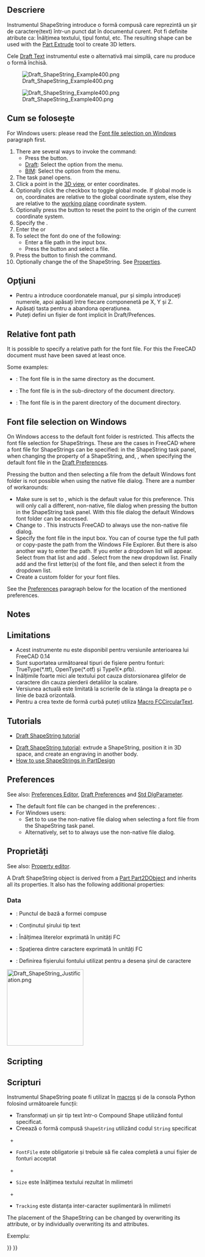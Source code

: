 <languages/>

{{Docnav
|[[Draft_Facebinder|Facebinder]]
|[[Draft_Hatch|Hatch]]
|[[Draft_Workbench|Draft]]
|IconL=Draft_Facebinder.svg 
|IconR=Draft_Hatch.svg 
|IconC=Workbench_Draft.svg
}}

<div class="mw-translate-fuzzy">
{{GuiCommand/ro
|Name=Draft ShapeString
|Name/ro=Draft ShapeString
|MenuLocation=Draft → Shape from text ...
|Workbenches=[[Draft_Workbench/ro|Draft]], [[Arch_Workbench/ro|Arch]]
|Shortcut={{KEY|S}} {{KEY|S}}
|SeeAlso=[[Draft Text/ro|Draft Text]], [[Part Extrude/ro|Part Extrude]]
}}
</div>

<span id="Description"></span>
==Descriere==

<div class="mw-translate-fuzzy">
Instrumentul ShapeString introduce o formă compusă care reprezintă un șir de caractere(text) într-un punct dat în documentul curent. Pot fi definite atribute ca: Înălțimea textului, tipul fontul, etc.
The resulting shape can be used with the [[Part Extrude/ro|Part Extrude]] tool to create 3D letters.
</div>

<div class="mw-translate-fuzzy">
Cele [[Draft Text/ro|Draft Text]] instrumentul este o alternativă mai simplă, care nu produce o formă închisă.
</div>

[[Image:Draft_ShapeString_Example400.png]]
<div class="mw-translate-fuzzy">
[[Image:Draft_ShapeString_Example400.png]]
</div>

<span id="Usage"></span>
<div class="mw-translate-fuzzy">
== Cum se folosește ==
</div>

For Windows users: please read the [[#Font_file_selection_on_Windows|Font file selection on Windows]] paragraph first.

# There are several ways to invoke the command:
#* Press the {{Button|[[Image:Draft_ShapeString.svg|16px]] [[Draft_ShapeString|Shape from text]]}} button.
#* [[Draft_Workbench|Draft]]: Select the {{MenuCommand|Drafting → [[Image:Draft_ShapeString.svg|16px]] Shape from text}} option from the menu.
#* [[BIM_Workbench|BIM]]: Select the {{MenuCommand|Annotation → [[Image:Draft_ShapeString.svg|16px]] Shape from text}} option from the menu.
# The {{MenuCommand|ShapeString}} task panel opens.
# Click a point in the [[3D_view|3D view]], or enter coordinates.
# Optionally click the {{MenuCommand|Global}} checkbox to toggle global mode. If global mode is on, coordinates are relative to the global coordinate system, else they are relative to the [[Draft_SelectPlane|working plane]] coordinate system. {{Version|1.1}}
# Optionally press the {{Button|Reset Point}} button to reset the point to the origin of the current coordinate system.
# Specify the {{MenuCommand|Height}}.
# Enter the {{MenuCommand|String}}{{VersionNoteMinus|1.0}} or {{MenuCommand|Text}}{{VersionNote|1.1}} 
# To select the font do one of the following:
#* Enter a file path in the {{MenuCommand|Font file}} input box.
#* Press the {{Button|...}} button and select a file.
# Press the {{Button|OK}} button to finish the command.
# Optionally change the {{PropertyData|Justification}} of the ShapeString. See [[#Properties|Properties]].

<span id="Options"></span>
== Opţiuni ==

<div class="mw-translate-fuzzy">
* Pentru a introduce coordonatele manual, pur și simplu introduceți numerele, apoi apăsați {{KEY|ENTER}} între fiecare componenetă pe X, Y și Z.
* Apăsați tasta {{KEY|ESC}}pentru a abandona operațiunea.
* Puteți defini un fișier de font implicit în Draft/Prefences.
</div>

==Relative font path==

{{version|1.1}}

It is possible to specify a relative path for the font file. For this the FreeCAD document must have been saved at least once.

Some examples:
* {{FileName|./SomeFont.ttf}}: The font file is in the same directory as the document.
* {{FileName|./MyDirectory/SomeFont.ttf}}: The font file is in the {{FileName|MyDirectory}} sub-directory of the document directory.
* {{FileName|../SomeFont.ttf}}: The font file is in the parent directory of the document directory.

==Font file selection on Windows==

On Windows access to the default font folder is restricted. This affects the font file selection for ShapeStrings. These are the cases in FreeCAD where a font file for ShapeStrings can be specified: in the ShapeString task panel, when changing the {{PropertyData|Font File}} property of a ShapeString, and, {{VersionMinus|1.0}}, when specifying the default font file in the [[Draft_Preferences#Texts_and_dimensions|Draft Preferences]].

Pressing the {{Button|...}} button and then selecting a file from the default Windows font folder is not possible when using the native file dialog. There are a number of workarounds:
* Make sure {{MenuCommand|DontUseNativeFontDialog}} is set to {{True}}, which is the default value for this preference. This will only call a different, non-native, file dialog when pressing the {{Button|...}} button in the ShapeString task panel. With this file dialog the default Windows font folder can be accessed.
* Change {{MenuCommand|DontUseNativeDialog}} to {{True}}. This instructs FreeCAD to always use the non-native file dialog.
* Specify the font file in the input box. You can of course type the full path or copy-paste the path from the Windows File Explorer. But there is also another way to enter the path. If you enter {{Value|C:\}} a dropdown list will appear. Select {{Value|Windows}} from that list and add {{Value|\F}}. Select {{Value|Fonts}} from the new dropdown list. Finally add {{Value|\}} and the first letter(s) of the font file, and then select it from the dropdown list.
* Create a custom folder for your font files.

See the [[#Preferences|Preferences]] paragraph below for the location of the mentioned preferences.

==Notes==

<div class="mw-translate-fuzzy">
==Limitations==
* Acest instrumente nu este disponibil pentru versiunile anterioarea lui FreeCAD 0.14
* Sunt suportatea următoareal tipuri de fișiere pentru fonturi: TrueType(*.ttf), OpenType(*.otf) și Type1(*.pfb). 
* Înălțimile foarte mici ale textului pot cauza distorsionarea glifelor de caractere din cauza pierderii detaliilor la scalare.  
* Versiunea actuală este limitată la scrierile de la stânga la dreapta pe o linie de bază orizontală.
* Pentru a crea texte de formă curbă puteți utiliza [[Macro_FCCircularText/ro|Macro FCCircularText]].
</div>

<span id="Tutorials"></span>
<div class="mw-translate-fuzzy">
==Tutorials==
* [[Draft_ShapeString_tutorial/ro|Draft ShapeString tutorial]]
</div>

* [[Draft_ShapeString_tutorial|Draft ShapeString tutorial]]: extrude a ShapeString, position it in 3D space, and create an engraving in another body.
* [https://forum.freecadweb.org/viewtopic.php?f=3&t=36623 How to use ShapeStrings in PartDesign]

==Preferences==

See also: [[Preferences_Editor|Preferences Editor]], [[Draft_Preferences|Draft Preferences]] and [[Std_DlgParameter|Std DlgParameter]].

* The default font file can be changed in the preferences: {{MenuCommand|Edit → Preferences... → Draft → Texts and dimensions → Default ShapeString font file}}.
* For Windows users:
** Set {{MenuCommand|Tools → Edit parameters... → BaseApp → Preferences → Dialog → DontUseNativeFontDialog}} to {{True}} to use the non-native file dialog when selecting a font file from the ShapeString task panel.
** Alternatively, set {{MenuCommand|Tools → Edit parameters... → BaseApp → Preferences → Dialog → DontUseNativeDialog}} to {{True}} to always use the non-native file dialog.

<span id="Properties"></span>
==Proprietăți==

See also: [[Property_editor|Property editor]].

A Draft ShapeString object is derived from a [[Part_Part2DObject|Part Part2DObject]] and inherits all its properties. It also has the following additional properties:

===Data===

{{TitleProperty|Draft}}

<div class="mw-translate-fuzzy">
* {{PropertyData/ro|Position}}: Punctul de bază a formei compuse
* {{PropertyData/ro|String}}: Conținutul șirului tip text
* {{PropertyData/ro|Size}}: Înălțimea literelor exprimată în unități FC
* {{PropertyData/ro|Tracking}}: Spațierea dintre caractere exprimată în unități FC 
* {{PropertyData/ro|Font File}}: Definirea fișierului fontului utilizat pentru a desena șirul de caractere
</div>

[[Image:Draft_ShapeString_Justification.png|200px]]
{{Caption|The height of the red rectangle (solid line) is equal to the cap height.<br>
The height of the green rectangle (dashed line) is equal to the shape height.<br>
The corners, the midpoints of the edges, and the center of the rectangles<br>
match the 9 justification options: Top-Left to Bottom-Right.}}

==Scripting==

<div class="mw-translate-fuzzy">
== Scripturi ==
</div>

<div class="mw-translate-fuzzy">
Instrumentul ShapeString poate fi utilizat în  [[macros/ro|macros]] și de la consola Python folosind următoarele funcții:
</div>

{{Code|code=
shapestring = make_shapestring(String, FontFile, Size=100, Tracking=0)
}}

<div class="mw-translate-fuzzy">
* Transformați un șir tip text într-o Compound Shape utilizând fontul specificat.
* Creează o formă compusă <code> ShapeString </code> utilizând codul <code> String </code> specificat
  +
* <code> FontFile </code> este obligatorie și trebuie să fie calea completă a unui fișier de fonturi acceptat
  +
* <code> Size </code> este înălțimea textului rezultat în milimetri
  +
* <code> Tracking </code> este distanța inter-caracter suplimentară în milimetri
</div>

The placement of the ShapeString can be changed by overwriting its {{incode|Placement}} attribute, or by individually overwriting its {{incode|Placement.Base}} and {{incode|Placement.Rotation}} attributes.

Exempluː

{{Code|code=
import FreeCAD as App
import Draft

doc = App.newDocument()

font1 = "/usr/share/fonts/truetype/msttcorefonts/Arial.ttf"
font2 = "/usr/share/fonts/truetype/dejavu/DejaVuSerif.ttf"
font3 = "/usr/share/fonts/truetype/freefont/FreeSerifItalic.ttf"

S1 = Draft.make_shapestring("This is a sample text", font1, 200)

S2 = Draft.make_shapestring("Inclined text", font2, 200, 10)

zaxis = App.Vector(0, 0, 1)
p2 = App.Vector(-1000, 500, 0)
place2 = App.Placement(p2, App.Rotation(zaxis, 45))
S2.Placement = place2

S3 = Draft.make_shapestring("Upside-down text", font3, 200, 10)
S3.Placement.Base = App.Vector(0, -1000, 0)
S3.Placement.Rotation = App.Rotation(zaxis, 180)

doc.recompute()
}}


{{Docnav
|[[Draft_Facebinder|Facebinder]]
|[[Draft_Hatch|Hatch]]
|[[Draft_Workbench|Draft]]
|IconL=Draft_Facebinder.svg 
|IconR=Draft_Hatch.svg 
|IconC=Workbench_Draft.svg
}}

{{Draft Tools navi{{#translation:}}}}
{{Userdocnavi{{#translation:}}}}